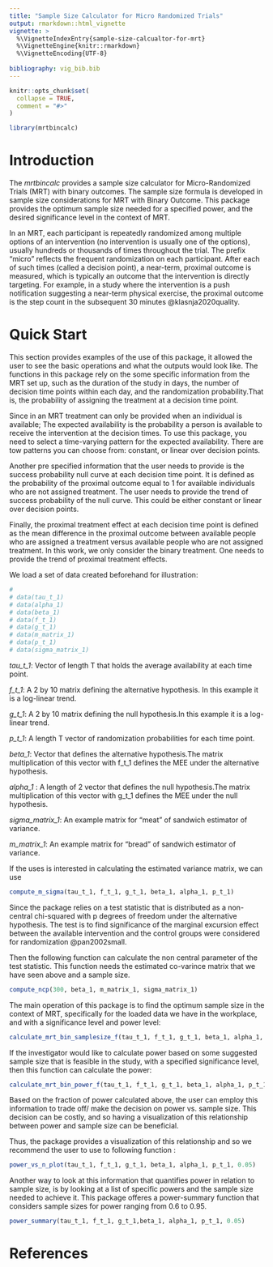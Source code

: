 ```yaml
---
title: "Sample Size Calculator for Micro Randomized Trials"
output: rmarkdown::html_vignette
vignette: >
  %\VignetteIndexEntry{sample-size-calcualtor-for-mrt}
  %\VignetteEngine{knitr::rmarkdown}
  %\VignetteEncoding{UTF-8}
  
bibliography: vig_bib.bib
---
```


```r
knitr::opts_chunk$set(
  collapse = TRUE,
  comment = "#>"
)
```

```r
library(mrtbincalc)
```

# Introduction 
The *mrtbincalc* provides a sample size calculator for Micro-Randomized Trials
(MRT) with binary outcomes. The sample size formula is developed in sample size
considerations for MRT with Binary Outcome. This package provides the optimum
sample size needed for a specified power, and the desired significance level in
the context of MRT.

In an MRT, each participant is repeatedly randomized among multiple options of
an intervention (no intervention is usually one of the options), usually
hundreds or thousands of times throughout the trial. The prefix “micro” reflects
the frequent randomization on each participant. After each of such times (called
a decision point), a near-term, proximal outcome is measured, which is typically
an outcome that the intervention is directly targeting. For example, in a study
where the intervention is a push notification suggesting a near-term physical
exercise, the proximal outcome is the step count in the subsequent 30 minutes
@klasnja2020quality.


# Quick Start

This section provides examples of the use of this package, it allowed the user
to see the basic operations and what the outputs would look like. The functions
in this package rely on the some specific information from the MRT set up, such
as the duration of the study in days, the number of decision time points within
each day, and the randomization probability.That is, the probability of
assigning the treatment at a decision time point.

Since in an MRT treatment can only be provided when an individual is available;
The expected availability is the probability a person is available to receive
the intervention at the decision times. To use this package, you need to select
a time-varying pattern for the expected availability. There are tow patterns you
can choose from: constant, or linear over decision points.


Another pre specified information that the user needs to provide is the success
probability null curve at each decision time point. It is defined as the
probability of the proximal outcome equal to 1 for available individuals who are
not assigned treatment. The user needs to provide the trend of success
probability of the null curve. This could be either constant or linear over
decision points.


Finally, the proximal treatment effect at each decision time point is defined as
the mean difference in the proximal outcome between available people who are
assigned a treatment versus available people who are not assigned treatment. In
this work, we only consider the binary treatment. One needs to provide the trend
of proximal treatment effects.

We load a set of data created beforehand for illustration:
 
```r
# 
# data(tau_t_1)
# data(alpha_1) 
# data(beta_1)
# data(f_t_1)
# data(g_t_1)
# data(m_matrix_1)
# data(p_t_1)
# data(sigma_matrix_1)

```


*tau_t_1*: Vector of length T that holds the average availability at each time
point.

*f_t_1*: A 2 by 10 matrix defining the alternative hypothesis. In this example
it is a log-linear trend.

*g_t_1*: A 2 by 10 matrix defining the null hypothesis.In this example it is a
log-linear trend.

*p_t_1*: A length T vector of randomization probabilities for each time point.

*beta_1*: Vector that defines the alternative hypothesis.The matrix
multiplication of this vector with f_t_1 defines the MEE under the alternative
hypothesis.

*alpha_1* : A length of 2 vector that defines the null hypothesis.The matrix
multiplication of this vector with g_t_1 defines the MEE under the null
hypothesis.

*sigma_matrix_1*: An example matrix for "meat" of sandwich estimator of
variance.

*m_matrix_1*: An example matrix for "bread" of sandwich estimator of variance.


If the uses is interested in calculating the estimated variance matrix, we can
use

```r

compute_m_sigma(tau_t_1, f_t_1, g_t_1, beta_1, alpha_1, p_t_1)
```


Since the package relies on a test statistic that is distributed as a
non-central chi-squared with p degrees of freedom under the alternative
hypothesis. The test is to find significance of the marginal excursion effect
between the available intervention and the control groups were considered for
randomization @pan2002small.
 
Then the following function can calculate the non central parameter of the test
statistic. This function needs the estimated co-varince matrix that we have seen
above and a sample size.
 
```r
compute_ncp(300, beta_1, m_matrix_1, sigma_matrix_1)

```


The main operation of this package is to find the optimum sample size in the
context of MRT, specifically for the loaded data we have in the workplace, and
with a significance level and power level:

```r
calculate_mrt_bin_samplesize_f(tau_t_1, f_t_1, g_t_1, beta_1, alpha_1, p_t_1, 0.05, .2, FALSE)
```


If the investigator would like to calculate power based on some suggested sample
size that is feasible in the study, with a specified significance level, then
this function can calculate the power:

```r
calculate_mrt_bin_power_f(tau_t_1, f_t_1, g_t_1, beta_1, alpha_1, p_t_1, 0.05, 300)

```
Based on the fraction of power calculated above, the user can employ this
information to trade off/ make the decision on power vs. sample size. This
decision can be costly, and so having a visualization of this relationship
between power and sample size can be beneficial.

Thus, the package provides a visualization of this relationship and so we
recommend the user to use to following function :


```r
power_vs_n_plot(tau_t_1, f_t_1, g_t_1, beta_1, alpha_1, p_t_1, 0.05)

```


Another way to look at this information that quantifies power in relation to
sample size, is by looking at a list of specific powers and the sample size
needed to achieve it. This package offeres a power-summary function that
considers sample sizes for power ranging from 0.6 to 0.95.
```r
power_summary(tau_t_1, f_t_1, g_t_1,beta_1, alpha_1, p_t_1, 0.05)
```




# References







